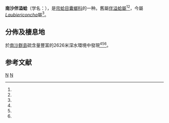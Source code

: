 {{Speciesbox
| taxon = Laubiericoncha nanshaensis
| authority = ([[徐鳳山|Xu]] & [[沈壽彭|Shen]], 1991)<ref name="WoRMS_464370" /><ref name="Xu&Shen" />
| synonyms =
* ''[[伴溢蛤屬|Calyptogena]] nanshaensis''<ref name="WoRMS_464370" /><ref name="shell_3855" /><ref name="Xu&Shen" />
}}

'''南沙伴溢蛤'''（学名：{{lang|la|''Laubiericoncha nanshaensis''}}），是[[帘蛤目|帘蛤目]][[囊螂科|囊螂科]]的一种。舊屬[[伴溢蛤屬|伴溢蛤屬]]<ref name="shell_3855" /><ref name="Xu&Shen" />，今屬''[[Laubiericoncha|Laubiericoncha]]''屬<ref name="WoRMS_464370" />。

==分佈及棲息地==
於[[南沙群島|南沙群島]]硫含量豐富的2626米深水環境中發現<ref name="shell_3855" /><ref name=PLoS /><ref name="Xu&Shen" />。

==参考文献==
{{reflist |refs=
<ref name=PLoS>{{cite journal
 |last1=Krylova |first1=E. M.
 |last2=Sahling |first2=H.
 |year=2010
 |title=Vesicomyidae (Bivalvia): Current Taxonomy and Distribution
 |journal=[[PLOS_ONE|PLOS ONE]]
 |volume=5 |issue=4 |page=e9957
 |doi=10.1371/journal.pone.0009957
 |language=en}}</ref>
<ref name="shell_3855">{{cite web
 |url=http://shell.sinica.edu.tw/chinese/shellbase_detail.php?science_no=3855
 |title=国际贝库：南沙伴溢蛤
 |publisher=台湾贝类资料库
 |accessdate=2009-08-11
 |language=zh-hant
 |archive-date=2019-03-28
 |archive-url=https://web.archive.org/web/20190328131027/http://shell.sinica.edu.tw/chinese/shellbase_detail.php?science_no=3855
 |dead-url=no
 }}</ref>
<ref name="WoRMS_464370">{{WoRMS
 |id=464370
 |last1=Tran |first1=Bastien
 |last2=Bouchet |first2=Philippe
 |title=''Laubiericoncha nanshaensis'' <small>(Xu & Shen, 1991)</small>
 |date=2011-08-14 |access-date=2015-05-04 }}</ref>
<ref name="Xu&Shen">{{cite journal
 |author1=[[徐鳳山|徐鳳山]]
 |author2=[[沈壽彭|沈壽彭]]
 |year=1991
 |title=南沙群島海區囊螂科軟體動物一新種
 |journal=南沙群島及其鄰近海區海洋生物研究論文集
 |volume=(一) |pages=164-166
 |publisher=海洋出版社 |location=中国：北京 
 |language=zh-hant }}</ref>
}}

{{Taxonbar}}
[[Category:伴溢蛤属|N]]
[[Category:_1991年描述的动物|N]]